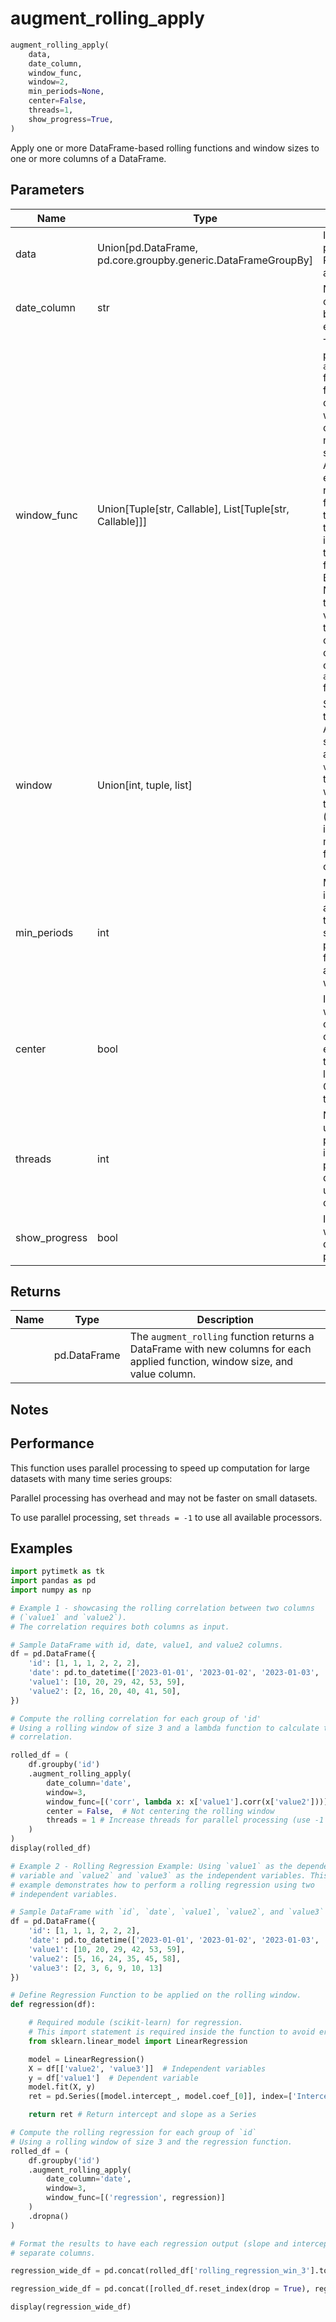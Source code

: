 # augment_rolling_apply { #pytimetk.augment_rolling_apply }

```python
augment_rolling_apply(
    data,
    date_column,
    window_func,
    window=2,
    min_periods=None,
    center=False,
    threads=1,
    show_progress=True,
)
```

Apply one or more DataFrame-based rolling functions and window sizes to one
or more columns of a DataFrame.

## Parameters {.doc-section .doc-section-parameters}

| Name          | Type                                                            | Description                                                                                                                                                                                                                                                                                                                                                                                                                                                                                                                                                                                                  | Default    |
|---------------|-----------------------------------------------------------------|--------------------------------------------------------------------------------------------------------------------------------------------------------------------------------------------------------------------------------------------------------------------------------------------------------------------------------------------------------------------------------------------------------------------------------------------------------------------------------------------------------------------------------------------------------------------------------------------------------------|------------|
| data          | Union\[pd.DataFrame, pd.core.groupby.generic.DataFrameGroupBy\] | Input data to be processed. Can be a Pandas DataFrame or a GroupBy object.                                                                                                                                                                                                                                                                                                                                                                                                                                                                                                                                   | _required_ |
| date_column   | str                                                             | Name of the datetime column. Data is sorted by this column within each group.                                                                                                                                                                                                                                                                                                                                                                                                                                                                                                                                | _required_ |
| window_func   | Union\[Tuple\[str, Callable\], List\[Tuple\[str, Callable\]\]\] | The `window_func` parameter in the `augment_rolling_apply` function specifies the function(s) that operate on a rolling window with the consideration of multiple columns.  The specification can be: - A tuple where the first element is a string representing the function's   name and the second element is the callable function itself. - A list of such tuples for multiple functions.  (See more Examples below.)  Note: For functions targeting only a single value column without the need for contextual data from other columns, consider using the `augment_rolling` function in this library. | _required_ |
| window        | Union\[int, tuple, list\]                                       | Specifies the size of the rolling windows. - An integer applies the same window size to all columns in `value_column`. - A tuple generates windows from the first to the second value (inclusive). - A list of integers designates multiple window sizes for each respective   column.                                                                                                                                                                                                                                                                                                                       | `2`        |
| min_periods   | int                                                             | Minimum observations in the window to have a value. Defaults to the window size. If set, a value will be produced even if fewer observations are present than the window size.                                                                                                                                                                                                                                                                                                                                                                                                                               | `None`     |
| center        | bool                                                            | If `True`, the rolling window will be centered on the current value. For even-sized windows, the window will be left-biased. Otherwise, it uses a trailing window.                                                                                                                                                                                                                                                                                                                                                                                                                                           | `False`    |
| threads       | int                                                             | Number of threads to use for parallel processing. If `threads` is set to 1, parallel processing will be disabled. Set to -1 to use all available CPU cores.                                                                                                                                                                                                                                                                                                                                                                                                                                                  | `1`        |
| show_progress | bool                                                            | If `True`, a progress bar will be displayed during parallel processing.                                                                                                                                                                                                                                                                                                                                                                                                                                                                                                                                      | `True`     |

## Returns {.doc-section .doc-section-returns}

| Name   | Type         | Description                                                                                                                   |
|--------|--------------|-------------------------------------------------------------------------------------------------------------------------------|
|        | pd.DataFrame | The `augment_rolling` function returns a DataFrame with new columns for each applied function, window size, and value column. |

## Notes {.doc-section .doc-section-notes}

## Performance

This function uses parallel processing to speed up computation for large
datasets with many time series groups:

Parallel processing has overhead and may not be faster on small datasets.

To use parallel processing, set `threads = -1` to use all available processors.

## Examples {.doc-section .doc-section-examples}

```python
import pytimetk as tk
import pandas as pd
import numpy as np

# Example 1 - showcasing the rolling correlation between two columns
# (`value1` and `value2`).
# The correlation requires both columns as input.

# Sample DataFrame with id, date, value1, and value2 columns.
df = pd.DataFrame({
    'id': [1, 1, 1, 2, 2, 2],
    'date': pd.to_datetime(['2023-01-01', '2023-01-02', '2023-01-03', '2023-01-04', '2023-01-05', '2023-01-06']),
    'value1': [10, 20, 29, 42, 53, 59],
    'value2': [2, 16, 20, 40, 41, 50],
})

# Compute the rolling correlation for each group of 'id'
# Using a rolling window of size 3 and a lambda function to calculate the
# correlation.

rolled_df = (
    df.groupby('id')
    .augment_rolling_apply(
        date_column='date',
        window=3,
        window_func=[('corr', lambda x: x['value1'].corr(x['value2']))],  # Lambda function for correlation
        center = False,  # Not centering the rolling window
        threads = 1 # Increase threads for parallel processing (use -1 for all cores)
    )
)
display(rolled_df)
```

```python
# Example 2 - Rolling Regression Example: Using `value1` as the dependent
# variable and `value2` and `value3` as the independent variables. This
# example demonstrates how to perform a rolling regression using two
# independent variables.

# Sample DataFrame with `id`, `date`, `value1`, `value2`, and `value3` columns.
df = pd.DataFrame({
    'id': [1, 1, 1, 2, 2, 2],
    'date': pd.to_datetime(['2023-01-01', '2023-01-02', '2023-01-03', '2023-01-04', '2023-01-05', '2023-01-06']),
    'value1': [10, 20, 29, 42, 53, 59],
    'value2': [5, 16, 24, 35, 45, 58],
    'value3': [2, 3, 6, 9, 10, 13]
})

# Define Regression Function to be applied on the rolling window.
def regression(df):

    # Required module (scikit-learn) for regression.
    # This import statement is required inside the function to avoid errors.
    from sklearn.linear_model import LinearRegression

    model = LinearRegression()
    X = df[['value2', 'value3']]  # Independent variables
    y = df['value1']  # Dependent variable
    model.fit(X, y)
    ret = pd.Series([model.intercept_, model.coef_[0]], index=['Intercept', 'Slope'])

    return ret # Return intercept and slope as a Series

# Compute the rolling regression for each group of `id`
# Using a rolling window of size 3 and the regression function.
rolled_df = (
    df.groupby('id')
    .augment_rolling_apply(
        date_column='date',
        window=3,
        window_func=[('regression', regression)]
    )
    .dropna()
)

# Format the results to have each regression output (slope and intercept) in
# separate columns.

regression_wide_df = pd.concat(rolled_df['rolling_regression_win_3'].to_list(), axis=1).T

regression_wide_df = pd.concat([rolled_df.reset_index(drop = True), regression_wide_df], axis=1)

display(regression_wide_df)
```